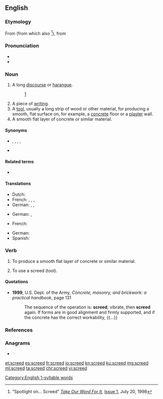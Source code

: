 ==English==

===Etymology===
From {{etyl|enm|en}} {{m|enm|screde||fragment, strip of cloth}} (from which also {{m|en|shred}}<ref name="tow">“Spotlight on... Screed” ''[http://www.takeourword.com/ Take Our Word For It],'' [http://www.takeourword.com/Issue001.html Issue 1], July 20, 1998</ref>), from {{etyl|ang|en}} {{m|ang|scrēade}}

===Pronunciation===
* {{IPA|/skɹiːd/|lang=en}}
* {{rhymes|iːd|lang=en}}
{{rfap|lang=en}}
 [[Category:English 1-syllable words]]

===Noun===
{{en-noun}}

# A long [[discourse]] or [[harangue]].
#:{{ux|en|One of the more regular correspondents to the club was an Everton fan, who’d send in an abusive '''screed''' each time Albion were due to play on Merseyside. He directed this at Atkinson, urging him not to select his “monkeys” for the game.}} [http://www.theguardian.com/football/2014/jul/25/west-brom-three-degrees-book-extract]
# A piece of [[writing]].
# A [[tool]], usually a long strip of wood or other material, for producing a smooth, flat surface on, for example, a [[concrete]] floor or a [[plaster]] wall.
# A smooth flat layer of concrete or similar material.

====Synonyms====
* {{sense|impassioned and angry discourse}} {{l|en|diatribe}}, {{l|en|harangue}}, {{l|en|polemic}}, {{l|en|rant}}, {{l|en|tirade}}
* {{sense|smooth flat layer of concrete or similar material}} {{l|en|slab}}

====Related terms====
* {{l|en|shred}}

====Translations====
{{trans-top|written harangue}}
{{trans-mid}}
* Dutch: {{t|nl|llitanie|f}}
* French: {{t+|fr|litanie|f}}, {{t+|fr|tirade|f}}, {{t+|fr|harangue|f}}, {{t+|fr|diatribe|f}}
* German: {{t+|de|Tirade|f}}, {{t+|de|Schmähschrift|f}}, {{t+|de|Pamphlet|n}}
{{trans-bottom}}

{{trans-top|tool to smoothen still wet surface}}
{{trans-mid}}
* German: {{t|de|Abziehlatte|f}}, {{t+|de|Kartätsche|f}}
{{trans-bottom}}

{{trans-top|smooth flat layer of concrete or similar material}}
* French: {{t+|fr|chape|f}}
{{trans-mid}}
* German: {{t+|de|Estrich|m}}
* Spanish: {{t+|es|losa|f}}
{{trans-bottom}}

===Verb===
{{en-verb}}

# {{lb|en|construction|masonry}} To produce a smooth flat layer of concrete or similar material.
# {{lb|en|construction|masonry}} To use a screed (tool).

====Quotations====
* '''1999''', U.S. Dept. of the Army, ''Concrete, masonry, and brickwork: a practical handbook'', page 131
*: The sequence of the operation is: '''screed''', vibrate, then '''screed''' again. If forms are in good alignment and firmly supported, and if the concrete has the correct workability, {{...}}

===References===
<references/>

===Anagrams===
* {{l|en|creeds}}

[[et:screed]]
[[es:screed]]
[[fr:screed]]
[[io:screed]]
[[kn:screed]]
[[ku:screed]]
[[mg:screed]]
[[ml:screed]]
[[ta:screed]]
[[chr:screed]]
[[vi:screed]]